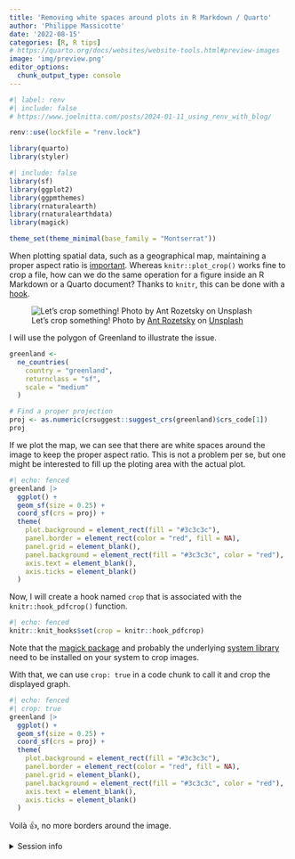 ```yaml
---
title: 'Removing white spaces around plots in R Markdown / Quarto'
author: 'Philippe Massicotte'
date: '2022-08-15'
categories: [R, R tips]
# https://quarto.org/docs/websites/website-tools.html#preview-images
image: 'img/preview.png'
editor_options:
  chunk_output_type: console
---
```


```r
#| label: renv
#| include: false
# https://www.joelnitta.com/posts/2024-01-11_using_renv_with_blog/

renv::use(lockfile = "renv.lock")

library(quarto)
library(styler)
```

```r
#| include: false
library(sf)
library(ggplot2)
library(ggpmthemes)
library(rnaturalearth)
library(rnaturalearthdata)
library(magick)

theme_set(theme_minimal(base_family = "Montserrat"))
```

When plotting spatial data, such as a geographical map, maintaining a proper aspect ratio is [important](https://www.pmassicotte.com/posts/2019-12-20-removing-borders-around-ggplot2-graphs/). Whereas `knitr::plot_crop()` works fine to crop a file, how can we do the same operation for a figure inside an R Markdown or a Quarto document? Thanks to `knitr`, this can be done with a [hook](https://yihui.org/knitr/hooks/).

![Let's crop something! Photo by <a href="https://unsplash.com/@rozetsky?utm_source=unsplash&utm_medium=referral&utm_content=creditCopyText">Ant Rozetsky</a> on <a href="https://unsplash.com/s/photos/crop?utm_source=unsplash&utm_medium=referral&utm_content=creditCopyText">Unsplash</a>](img/preview.png){fig-alt="Close up on a grain field" fig-align="center"}

I will use the polygon of Greenland to illustrate the issue.

```r
greenland <-
  ne_countries(
    country = "greenland",
    returnclass = "sf",
    scale = "medium"
  )

# Find a proper projection
proj <- as.numeric(crsuggest::suggest_crs(greenland)$crs_code[1])
proj
```

If we plot the map, we can see that there are white spaces around the image to keep the proper aspect ratio. This is not a problem per se, but one might be interested to fill up the ploting area with the actual plot.

```r
#| echo: fenced
greenland |>
  ggplot() +
  geom_sf(size = 0.25) +
  coord_sf(crs = proj) +
  theme(
    plot.background = element_rect(fill = "#3c3c3c"),
    panel.border = element_rect(color = "red", fill = NA),
    panel.grid = element_blank(),
    panel.background = element_rect(fill = "#3c3c3c", color = "red"),
    axis.text = element_blank(),
    axis.ticks = element_blank()
  )
```

Now, I will create a hook named `crop` that is associated with the `knitr::hook_pdfcrop()` function.

```r
#| echo: fenced
knitr::knit_hooks$set(crop = knitr::hook_pdfcrop)
```

::: callout-note
Note that the [magick package](https://github.com/ropensci/magick/) and probably the underlying [system library](https://imagemagick.org/) need to be installed on your system to crop images.
:::

With that, we can use `crop: true` in a code chunk to call it and crop the displayed graph.

```r
#| echo: fenced
#| crop: true
greenland |>
  ggplot() +
  geom_sf(size = 0.25) +
  coord_sf(crs = proj) +
  theme(
    plot.background = element_rect(fill = "#3c3c3c"),
    panel.border = element_rect(color = "red", fill = NA),
    panel.grid = element_blank(),
    panel.background = element_rect(fill = "#3c3c3c", color = "red"),
    axis.text = element_blank(),
    axis.ticks = element_blank()
  )
```

Voilà 👍, no more borders around the image.

<details>

<summary>Session info</summary>

```r
## Reproducibility info
options(width = 120)
devtools::session_info()
```

</details>
